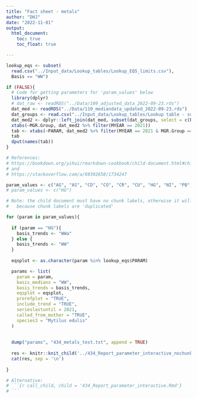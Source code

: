 ```yaml
---
title: "Fact sheet - metals"
author: "DHJ"
date: "2022-11-01"
output: 
  html_document:
    toc: true
    toc_float: true

---
```



```r

lookup_eqs <- subset(
  read.csv("../Input_data/Lookup_tables/Lookup_EQS_limits.csv"),
  Basis == "WW")

if (FALSE){
  # Code for getting parameters for 'param_values' below 
  library(dplyr)
  # dat_raw <- readRDS("../Data/109_adjusted_data_2022-09-23.rds")  
  dat_med <- readRDS("../Data/110_mediandata_updated_2022-09-23.rds")  
  dat_groups <- read.csv("../Input_data/Lookup_tables/Lookup table - substance groups.csv")
  dat_med2 <- dplyr::left_join(dat_med, subset(dat_groups, select = c(PARAM, MGR.Group)))
  xtabs(~MGR.Group, dat_med2 %>% filter(MYEAR == 2021))
  tab <- xtabs(~PARAM, dat_med2 %>% filter(MYEAR == 2021 & MGR.Group == "Metals"))
  tab
  dput(names(tab))
}

```



```r

# References:
# https://bookdown.org/yihui/rmarkdown-cookbook/child-document.html#child-document
# and
# https://stackoverflow.com/a/69392658/1734247 

param_values <- c("AG", "AS", "CD", "CO", "CR", "CU", "HG", "NI", "PB", "SN", "ZN")
# param_values <- c("HG")

# Note: the child document must have no chunk labels, otherwise it will stop in the start of he second round
#   because chunk labels are 'duplicated'

for (param in param_values){
  
  if (param == "HG"){
    basis_trends <- "WWa"
  } else {
    basis_trends <- "WW"
  }
  
  eqsplot <- as.character(param %in% lookup_eqs$PARAM)

  params <- list(
    param = param,
    basis_medians = "WW",
    basis_trends = basis_trends,
    eqsplot = eqsplot,
    prorefplot = "TRUE",
    include_trend = "TRUE",
    serieslastuntil = 2021,
    called_from_mother = "TRUE",
    species3 = "Mytilus edulis"
  )
  
  
  dump("params", "434_metals_test.txt", append = TRUE)
  
  res <- knitr::knit_child('../434_Report_parameter_interactive_nochunklabels.Rmd', quiet = TRUE)
  cat(res, sep = '\n')
  
}

# Alternative:
# ```{r call_child, child = '434_Report_parameter_interactive.Rmd'}
# ```

```

